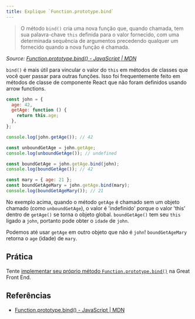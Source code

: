 ```yaml
---
title: Explique `Function.prototype.bind`
---
```


> O método `bind()` cria uma nova função que, quando chamada, tem sua palavra-chave `this` definida para o valor fornecido, com uma determinada sequência de argumentos precedendo qualquer um fornecido quando a nova função é chamada.

_Source: [Function.prototype.bind() - JavaScript | MDN](https://developer.mozilla.org/en/docs/Web/JavaScript/Reference/Global_objects/Function/bind)_

`bind()` é mais útil para vincular o valor do `this` em métodos de classes que você quer passar para outras funções. Isso foi frequentemente feito em métodos de classe de componente React que não foram definidos usando arrow functions.

```js
const john = {
  age: 42,
  getAge: function () {
    return this.age;
  },
};

console.log(john.getAge()); // 42

const unboundGetAge = john.getAge;
console.log(unboundGetAge()); // undefined

const boundGetAge = john.getAge.bind(john);
console.log(boundGetAge()); // 42

const mary = { age: 21 };
const boundGetAgeMary = john.getAge.bind(mary);
console.log(boundGetAgeMary()); // 21
```

No exemplo acima, quando o método `getAge` é chamado sem um objeto chamado (como `unboundGetAge`), o valor é 'indefinido' porque o valor 'this' dentro de `getAge()` se torna o objeto global. `boundGetAge()` tem seu `this` ligado a `john`, portanto pode obter o `idade` de `john`.

Podemos até usar `getAge` em outro objeto que não é `john`! `boundGetAgeMary` retorna o `age` (idade) de `mary`.

## Prática

Tente [implementar seu próprio método `Function.prototype.bind()`](/questions/javascript/function-bind) na Great Front End.

## Referências

- [Function.prototype.bind() - JavaScript | MDN](https://developer.mozilla.org/en/docs/Web/JavaScript/Reference/Global_objects/Function/bind)
